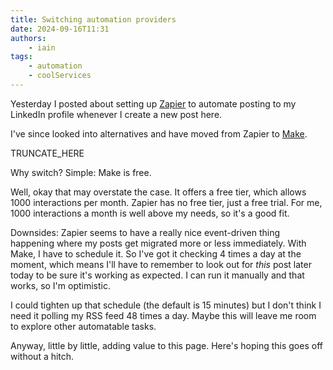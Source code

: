 ```yaml
---
title: Switching automation providers
date: 2024-09-16T11:31
authors:
    - iain
tags:
    - automation
    - coolServices
---
```

Yesterday I posted about setting up [Zapier](https://zapier.com/app/home) to
automate posting to my LinkedIn profile whenever I create a new post here.

I've since looked into alternatives and have moved from Zapier to
[Make](https://www.make.com/en).

TRUNCATE_HERE

Why switch? Simple: Make is free.

Well, okay that may overstate the case. It offers a free tier, which allows 1000
interactions per month. Zapier has no free tier, just a free trial. For me, 1000
interactions a month is well above my needs, so it's a good fit.

Downsides:
Zapier seems to have a really nice event-driven thing happening where my posts
get migrated more or less immediately. With Make, I have to schedule it. So I've
got it checking 4 times a day at the moment, which means I'll have to remember
to look out for _this_ post later today to be sure it's working as expected. I
can run it manually and that works, so I'm optimistic.

I could tighten up that schedule (the default is 15 minutes) but I don't think I
need it polling my RSS feed 48 times a day. Maybe this will leave me room to
explore other automatable tasks.

Anyway, little by little, adding value to this page. Here's hoping this goes off
without a hitch.

